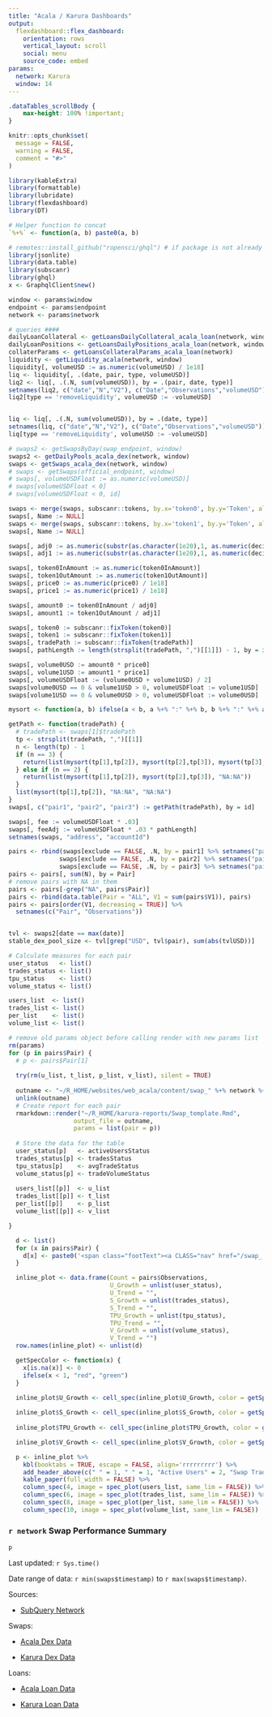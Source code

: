 ```yaml
---
title: "Acala / Karura Dashboards"
output:
  flexdashboard::flex_dashboard:
    orientation: rows
    vertical_layout: scroll
    social: menu
    source_code: embed
params:
  network: Karura
  window: 14
---
```


```css
.dataTables_scrollBody {
    max-height: 100% !important;
}
```

```r

knitr::opts_chunk$set(
  message = FALSE,
  warning = FALSE,
  comment = "#>"
)

library(kableExtra)
library(formattable)
library(lubridate)
library(flexdashboard)
library(DT)

# Helper function to concat
`%+%` <- function(a, b) paste0(a, b)

# remotes::install_github("ropensci/ghql") # if package is not already installed
library(jsonlite)
library(data.table)
library(subscanr)
library(ghql)
x <- GraphqlClient$new()

window <- params$window
endpoint <- params$endpoint
network <- params$network

# queries ####
dailyLoanCollateral <- getLoansDailyCollateral_acala_loan(network, window)
dailyLoanPositions <- getLoansDailyPositions_acala_loan(network, window)
collaterParams <- getLoansCollateralParams_acala_loan(network)
liquidity <- getLiquidity_acala(network, window)
liquidity[, volumeUSD := as.numeric(volumeUSD) / 1e18]
liq <- liquidity[, .(date, pair, type, volumeUSD)]
liq2 <- liq[, .(.N, sum(volumeUSD)), by = .(pair, date, type)]
setnames(liq2, c("date","N","V2"), c("Date","Observations","volumeUSD"))
liq2[type == 'removeLiquidity', volumeUSD := -volumeUSD]


liq <- liq[, .(.N, sum(volumeUSD)), by = .(date, type)]
setnames(liq, c("date","N","V2"), c("Date","Observations","volumeUSD"))
liq[type == 'removeLiquidity', volumeUSD := -volumeUSD]

# swaps2 <- getSwapsByDay(swap_endpoint, window)
swaps2 <- getDailyPools_acala_dex(network, window)
swaps <- getSwaps_acala_dex(network, window)
# swaps <- getSwaps(official_endpoint, window)
# swaps[, volumeUSDFloat := as.numeric(volumeUSD)]
# swaps[volumeUSDFloat < 0]
# swaps[volumeUSDFloat < 0, id]

swaps <- merge(swaps, subscanr::tokens, by.x='token0', by.y='Token', allow.cartesian=TRUE) %>% setnames("decimals","decimals0")
swaps[, Name := NULL]
swaps <- merge(swaps, subscanr::tokens, by.x='token1', by.y='Token', allow.cartesian=TRUE) %>% setnames("decimals","decimals1")
swaps[, Name := NULL]

swaps[, adj0 := as.numeric(substr(as.character(1e20),1, as.numeric(decimals0) + 1))]
swaps[, adj1 := as.numeric(substr(as.character(1e20),1, as.numeric(decimals1) + 1))]

swaps[, token0InAmount := as.numeric(token0InAmount)]
swaps[, token1OutAmount := as.numeric(token1OutAmount)]
swaps[, price0 := as.numeric(price0) / 1e18]
swaps[, price1 := as.numeric(price1) / 1e18]

swaps[, amount0 := token0InAmount / adj0]
swaps[, amount1 := token1OutAmount / adj1]

swaps[, token0 := subscanr::fixToken(token0)]
swaps[, token1 := subscanr::fixToken(token1)]
swaps[, tradePath := subscanr::fixToken(tradePath)]
swaps[, pathLength := length(strsplit(tradePath, ",")[[1]]) - 1, by = id]

swaps[, volume0USD := amount0 * price0]
swaps[, volume1USD := amount1 * price1]
swaps[, volumeUSDFloat := (volume0USD + volume1USD) / 2]
swaps[volume0USD == 0 & volume1USD > 0, volumeUSDFloat := volume1USD]
swaps[volume1USD == 0 & volume0USD > 0, volumeUSDFloat := volume0USD]

mysort <- function(a, b) ifelse(a < b, a %+% ":" %+% b, b %+% ":" %+% a)

getPath <- function(tradePath) {
  # tradePath <- swaps[1]$tradePath
  tp <- strsplit(tradePath, ",")[[1]]
  n <- length(tp) - 1
  if (n == 3) {
    return(list(mysort(tp[1],tp[2]), mysort(tp[2],tp[3]), mysort(tp[3],tp[4])))
  } else if (n == 2) {
    return(list(mysort(tp[1],tp[2]), mysort(tp[2],tp[3]), "NA:NA"))
  } 
  list(mysort(tp[1],tp[2]), "NA:NA", "NA:NA")
}
swaps[, c("pair1", "pair2", "pair3") := getPath(tradePath), by = id]

swaps[, fee := volumeUSDFloat * .03]
swaps[, feeAdj := volumeUSDFloat * .03 * pathLength]
setnames(swaps, "address", "accountId")

pairs <- rbind(swaps[exclude == FALSE, .N, by = pair1] %>% setnames("pair1", "Pair"),
              swaps[exclude == FALSE, .N, by = pair2] %>% setnames("pair2", "Pair"),
              swaps[exclude == FALSE, .N, by = pair3] %>% setnames("pair3", "Pair"))
pairs <- pairs[, sum(N), by = Pair]
# remove pairs with NA in them
pairs <- pairs[-grep("NA", pairs$Pair)]
pairs <- rbind(data.table(Pair = "ALL", V1 = sum(pairs$V1)), pairs)
pairs <- pairs[order(V1, decreasing = TRUE)] %>%
  setnames(c("Pair", "Observations"))


tvl <- swaps2[date == max(date)]
stable_dex_pool_size <- tvl[grep("USD", tvl$pair), sum(abs(tvlUSD))]

# Calculate measures for each pair
user_status   <- list()
trades_status <- list()
tpu_status    <- list()
volume_status <- list()

users_list  <- list()
trades_list <- list()
per_list    <- list()
volume_list <- list()

# remove old params object before calling render with new params list
rm(params)
for (p in pairs$Pair) {
  # p <- pairs$Pair[1]
  
  try(rm(u_list, t_list, p_list, v_list), silent = TRUE)
  
  outname <- "~/R_HOME/websites/web_acala/content/swap_" %+% network %+% "_" %+% p %+% ".html"
  unlink(outname)
  # Create report for each pair
  rmarkdown::render("~/R_HOME/karura-reports/Swap_template.Rmd",
                  output_file = outname,
                  params = list(pair = p))
  
  # Store the data for the table
  user_status[p]   <- activeUsersStatus
  trades_status[p] <- tradesStatus
  tpu_status[p]    <- avgTradeStatus
  volume_status[p] <- tradeVolumeStatus
  
  users_list[[p]]  <- u_list
  trades_list[[p]] <- t_list
  per_list[[p]]    <- p_list
  volume_list[[p]] <- v_list

}

  d <- list()
  for (x in pairs$Pair) {
    d[x] <- paste0('<span class="footText"><a CLASS="nav" href="/swap_', network, '_', x, '.html">', x, '</a></span>', collapse = '')
  }

  inline_plot <- data.frame(Count = pairs$Observations, 
                            U_Growth = unlist(user_status),
                            U_Trend = "",
                            S_Growth = unlist(trades_status),
                            S_Trend = "",
                            TPU_Growth = unlist(tpu_status),
                            TPU_Trend = "",
                            V_Growth = unlist(volume_status),
                            V_Trend = "")
  row.names(inline_plot) <- unlist(d)

  getSpecColor <- function(x) {
    x[is.na(x)] <- 0
    ifelse(x < 1, "red", "green")
  }
  
  inline_plot$U_Growth <- cell_spec(inline_plot$U_Growth, color = getSpecColor(inline_plot$U_Growth))

  inline_plot$S_Growth <- cell_spec(inline_plot$S_Growth, color = getSpecColor(inline_plot$S_Growth))
  
  inline_plot$TPU_Growth <- cell_spec(inline_plot$TPU_Growth, color = getSpecColor(inline_plot$TPU_Growth))

  inline_plot$V_Growth <- cell_spec(inline_plot$V_Growth, color = getSpecColor(inline_plot$V_Growth))

  p <- inline_plot %>%
    kbl(booktabs = TRUE, escape = FALSE, align='rrrrrrrrr') %>%
    add_header_above(c(" " = 1, " " = 1, "Active Users" = 2, "Swap Trades" = 2, "Trades Per User" = 2, "Trading Volume" = 2)) %>%  
    kable_paper(full_width = FALSE) %>%
    column_spec(4, image = spec_plot(users_list, same_lim = FALSE)) %>%
    column_spec(6, image = spec_plot(trades_list, same_lim = FALSE)) %>%
    column_spec(8, image = spec_plot(per_list, same_lim = FALSE)) %>%
    column_spec(10, image = spec_plot(volume_list, same_lim = FALSE))

```

### `r network` Swap Performance Summary

```r
p

```

Last updated: `r Sys.time()`

Date range of data: `r min(swaps$timestamp)` to `r max(swaps$timestamp)`.

Sources: 

* [SubQuery Network](https://explorer.subquery.network/)

Swaps:

* [Acala Dex Data](https://explorer.subquery.network/subquery/AcalaNetwork/acala-dex)

* [Karura Dex Data](https://explorer.subquery.network/subquery/AcalaNetwork/acala-dex)

Loans:

* [Acala Loan Data](https://explorer.subquery.network/subquery/AcalaNetwork/acala-loans)

* [Karura Loan Data](https://explorer.subquery.network/subquery/AcalaNetwork/karura-loan)


